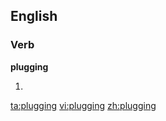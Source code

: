 ==English==

===Verb===
'''plugging'''

# {{present participle of|[[plug]]}}

[[ta:plugging]]
[[vi:plugging]]
[[zh:plugging]]